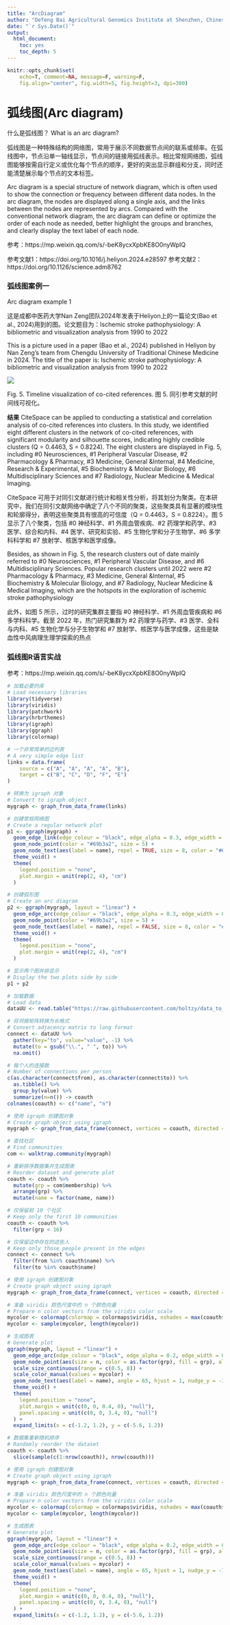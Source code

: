 ---
title: "ArcDiagram"
author: "Defeng Bai Agricultural Genomics Institute at Shenzhen, Chinese Academy of Agricultural Sciences"
date: "`r Sys.Date()`"
output:
  html_document:
    toc: yes
    toc_depth: 5
---

```{r setup, include=FALSE}
knitr::opts_chunk$set(
	echo=T, comment=NA, message=F, warning=F,
	fig.align="center", fig.width=5, fig.height=3, dpi=300)
```


# 弧线图(Arc diagram)

什么是弧线图？
What is an arc diagram?

弧线图是一种特殊结构的网络图，常用于展示不同数据节点间的联系或频率。在弧线图中，节点沿单一轴线显示，节点间的链接用弧线表示。相比常规网络图，弧线图能够按需自行定义或优化每个节点的顺序，更好的突出显示群组和分支，同时还能清楚展示每个节点的文本标签。

Arc diagram is a special structure of network diagram, which is often used to show the connection or frequency between different data nodes. In the arc diagram, the nodes are displayed along a single axis, and the links between the nodes are represented by arcs. Compared with the conventional network diagram, the arc diagram can define or optimize the order of each node as needed, better highlight the groups and branches, and clearly display the text label of each node.

参考：https://mp.weixin.qq.com/s/-beK8ycxXpbKE8O0nyWpIQ

参考文献1：https://doi.org/10.1016/j.heliyon.2024.e28597
参考文献2：https://doi.org/10.1126/science.adm8762

### 弧线图案例一
Arc diagram example 1

这是成都中医药大学Nan Zeng团队2024年发表于Heliyon上的一篇论文(Bao et al., 2024)用到的图。论文题目为：Ischemic stroke pathophysiology: A bibliometric and visualization 
analysis from 1990 to 2022 

This is a picture used in a paper (Bao et al., 2024) published in Heliyon by Nan Zeng's team from Chengdu University of Traditional Chinese Medicine in 2024. The title of the paper is: Ischemic stroke pathophysiology: A bibliometric and visualization analysis from 1990 to 2022


![](e1.arcdiagram.01.jpg)

Fig. 5. Timeline visualization of co-cited references. 
图 5. 同引参考文献的时间线可视化。


**结果**
CiteSpace can be applied to conducting a statistical and correlation analysis of co-cited references into clusters. In this study, we identified eight different clusters in the network of co-cited references, with significant modularity and silhouette scores, indicating highly credible clusters (Q = 0.4463, S = 0.8224). The eight clusters are displayed in Fig. 5, including #0 Neurosciences, #1 Peripheral Vascular Disease, #2 Pharmacology & Pharmacy, #3 Medicine, General &Internal, #4 Medicine, Research & Experimental, #5 Biochemistry & Molecular Biology, #6 Multidisciplinary Sciences and #7 Radiology, Nuclear Medicine & Medical Imaging.

CiteSpace 可用于对同引文献进行统计和相关性分析，将其划分为聚类。在本研究中，我们在同引文献网络中确定了八个不同的聚类，这些聚类具有显著的模块性和轮廓得分，表明这些聚类具有很高的可信度（Q = 0.4463，S = 0.8224）。图 5 显示了八个聚类，包括 #0 神经科学、#1 外周血管疾病、#2 药理学和药学、#3 医学、综合和内科、#4 医学、研究和实验、#5 生物化学和分子生物学、#6 多学科科学和 #7 放射学、核医学和医学成像。

Besides, as shown in Fig. 5, the research clusters out of date mainly referred to #0 Neurosciences, #1 Peripheral Vascular Disease, and #6 Multidisciplinary Sciences. Popular research clusters until 2022 were #2 Pharmacology & Pharmacy, #3 Medicine, General &Internal, #5 Biochemistry & Molecular Biology, and #7 Radiology, Nuclear Medicine & Medical Imaging, which are the hotspots in the exploration of ischemic stroke pathophysiology

此外，如图 5 所示，过时的研究集群主要指 #0 神经科学、#1 外周血管疾病和 #6 多学科科学。截至 2022 年，热门研究集群为 #2 药理学与药学、#3 医学、全科与内科、#5 生物化学与分子生物学和 #7 放射学、核医学与医学成像，这些是缺血性中风病理生理学探索的热点


### 弧线图R语言实战

参考：https://mp.weixin.qq.com/s/-beK8ycxXpbKE8O0nyWpIQ

```{r}
# 加载必要的库
# Load necessary libraries
library(tidyverse)
library(viridis)
library(patchwork)
library(hrbrthemes)
library(igraph)
library(ggraph)
library(colormap)

# 一个非常简单的边列表
# A very simple edge list
links = data.frame(
    source = c("A", "A", "A", "A", "B"),
    target = c("B", "C", "D", "F", "E")
)

# 转换为 igraph 对象
# Convert to igraph object
mygraph <- graph_from_data_frame(links)

# 创建常规网络图
# Create a regular network plot
p1 <- ggraph(mygraph) +
  geom_edge_link(edge_colour = "black", edge_alpha = 0.3, edge_width = 0.2) +
  geom_node_point(color = "#69b3a2", size = 5) +
  geom_node_text(aes(label = name), repel = TRUE, size = 8, color = "#69b3a2") +
  theme_void() +
  theme(
    legend.position = "none",
    plot.margin = unit(rep(2, 4), "cm")
  )

# 创建弧形图
# Create an arc diagram
p2 <- ggraph(mygraph, layout = "linear") +
  geom_edge_arc(edge_colour = "black", edge_alpha = 0.3, edge_width = 0.2) +
  geom_node_point(color = "#69b3a2", size = 5) +
  geom_node_text(aes(label = name), repel = FALSE, size = 8, color = "#69b3a2", nudge_y = -0.1) +
  theme_void() +
  theme(
    legend.position = "none",
    plot.margin = unit(rep(2, 4), "cm")
  )

# 显示两个图并排显示
# Display the two plots side by side
p1 + p2

# 加载数据
# Load data
dataUU <- read.table("https://raw.githubusercontent.com/holtzy/data_to_viz/master/Example_dataset/13_AdjacencyUndirectedUnweighted.csv", header=TRUE)

# 将邻接矩阵转换为长格式
# Convert adjacency matrix to long format
connect <- dataUU %>%
  gather(key="to", value="value", -1) %>%
  mutate(to = gsub("\\.", " ", to)) %>%
  na.omit()

# 每个人的连接数
# Number of connections per person
c(as.character(connect$from), as.character(connect$to)) %>%
  as.tibble() %>%
  group_by(value) %>%
  summarize(n=n()) -> coauth
colnames(coauth) <- c("name", "n")

# 使用 igraph 创建图对象
# Create graph object using igraph
mygraph <- graph_from_data_frame(connect, vertices = coauth, directed = FALSE)

# 查找社区
# Find communities
com <- walktrap.community(mygraph)

# 重新排序数据集并生成图表
# Reorder dataset and generate plot
coauth <- coauth %>%
  mutate(grp = com$membership) %>%
  arrange(grp) %>%
  mutate(name = factor(name, name))

# 仅保留前 10 个社区
# Keep only the first 10 communities
coauth <- coauth %>%
  filter(grp < 16)

# 仅保留边中存在的这些人
# Keep only those people present in the edges
connect <- connect %>%
  filter(from %in% coauth$name) %>%
  filter(to %in% coauth$name)

# 使用 igraph 创建图对象
# Create graph object using igraph
mygraph <- graph_from_data_frame(connect, vertices = coauth, directed = FALSE)

# 准备 viridis 颜色尺度中的 n 个颜色向量
# Prepare n color vectors from the viridis color scale
mycolor <- colormap(colormap = colormaps$viridis, nshades = max(coauth$grp))
mycolor <- sample(mycolor, length(mycolor))

# 生成图表
# Generate plot
ggraph(mygraph, layout = "linear") +
  geom_edge_arc(edge_colour = "black", edge_alpha = 0.2, edge_width = 0.3, fold = TRUE) +
  geom_node_point(aes(size = n, color = as.factor(grp), fill = grp), alpha = 0.5) +
  scale_size_continuous(range = c(0.5, 8)) +
  scale_color_manual(values = mycolor) +
  geom_node_text(aes(label = name), angle = 65, hjust = 1, nudge_y = -1.1, size = 2.3) +
  theme_void() +
  theme(
    legend.position = "none",
    plot.margin = unit(c(0, 0, 0.4, 0), "null"),
    panel.spacing = unit(c(0, 0, 3.4, 0), "null")
  ) +
  expand_limits(x = c(-1.2, 1.2), y = c(-5.6, 1.2))

# 数据集重新随机排序
# Randomly reorder the dataset
coauth <- coauth %>%
  slice(sample(c(1:nrow(coauth)), nrow(coauth)))

# 使用 igraph 创建图对象
# Create graph object using igraph
mygraph <- graph_from_data_frame(connect, vertices = coauth, directed = FALSE)

# 准备 viridis 颜色尺度中的 n 个颜色向量
# Prepare n color vectors from the viridis color scale
mycolor <- colormap(colormap = colormaps$viridis, nshades = max(coauth$grp))
mycolor <- sample(mycolor, length(mycolor))

# 生成图表
# Generate plot
ggraph(mygraph, layout = "linear") +
  geom_edge_arc(edge_colour = "black", edge_alpha = 0.2, edge_width = 0.3, fold = TRUE) +
  geom_node_point(aes(size = n, color = as.factor(grp), fill = grp), alpha = 0.5) +
  scale_size_continuous(range = c(0.5, 8)) +
  scale_color_manual(values = mycolor) +
  geom_node_text(aes(label = name), angle = 65, hjust = 1, nudge_y = -1.1, size = 2.3) +
  theme_void() +
  theme(
    legend.position = "none",
    plot.margin = unit(c(0, 0, 0.4, 0), "null"),
    panel.spacing = unit(c(0, 0, 3.4, 0), "null")
  ) +
  expand_limits(x = c(-1.2, 1.2), y = c(-5.6, 1.2))

```


